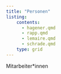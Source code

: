 ---
title: "Personen"
listing:
    contents:
      - hagener.qmd
      - rapp.qmd
      - lemaire.qmd
      - schrade.qmd
    type: grid
---

Mitarbeiter*innen